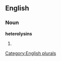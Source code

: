 
==English==

===Noun===
'''heterolysins'''

# {{plural of|[[heterolysin]]}}

[[Category:English plurals]]